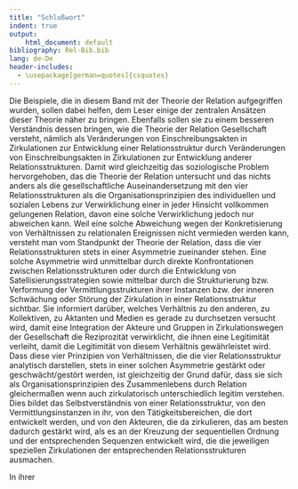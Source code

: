 ```yaml
---
title: "Schlußwort"
indent: true
output:
    html_document: default
bibliography: Rel-Bib.bib
lang: de-De
header-includes:
  - \usepackage[german=quotes]{csquotes}
---
```


Die Beispiele, die in diesem Band mit der Theorie der Relation aufgegriffen wurden, sollen dabei helfen, dem Leser einige der zentralen Ansätzen dieser Theorie näher zu bringen. Ebenfalls sollen sie zu einem besseren Verständnis dessen bringen, wie die Theorie der Relation Gesellschaft versteht, nämlich als Veränderungen von Einschreibungsakten in Zirkulationen zur Entwicklung einer Relationsstruktur durch Veränderungen von Einschreibungsakten in Zirkulationen zur Entwicklung anderer Relationsstrukturen. Damit wird gleichzeitig das soziologische Problem hervorgehoben, das die Theorie der Relation untersucht und das nichts anders als die gesellschaftliche Auseinandersetzung mit den vier Relationsstrukturen als die Organisationsprinzipien des individuellen und sozialen Lebens zur Verwirklichung einer in jeder Hinsicht vollkommen gelungenen Relation, davon eine solche Verwirklichung jedoch nur abweichen kann. Weil eine solche Abweichung wegen der Konkretisierung von Verhältnissen zu relationalen Ereignissen nicht vermieden werden kann, versteht man vom Standpunkt der Theorie der Relation, dass die vier Relationsstrukturen stets in einer Asymmetrie zueinander stehen. Eine solche Asymmetrie wird unmittelbar durch direkte Konfrontationen zwischen Relationsstrukturen oder durch die Entwicklung von Satellisierungsstrategien sowie mittelbar durch die Strukturierung bzw. Verformung der Vermittlungsstrukturen ihrer Instanzen bzw. der inneren Schwächung oder Störung der Zirkulation in einer Relationsstruktur sichtbar. Sie informiert darüber, welches Verhältnis zu den anderen, zu Kollektiven, zu Aktanten und Medien es gerade zu durchsetzen versucht wird, damit eine Integration der Akteure und Gruppen in Zirkulationswegen der Gesellschaft die Reziprozität verwirklicht, die ihnen eine Legitimität verleiht, damit die Legitimität von diesem Verhältnis gewährleistet wird. Dass diese vier Prinzipien von Verhältnissen, die die vier Relationsstruktur analytisch darstellen, stets in einer solchen Asymmetrie gestärkt oder geschwächt/gestört werden, ist gleichzeitig der Grund dafür, dass sie sich als Organisationsprinzipien des Zusammenlebens durch Relation gleichermaßen wenn auch zirkulatorisch unterschiedlich legitim verstehen. Dies bildet das Selbstverständnis von einer Relationsstruktur, von den Vermittlungsinstanzen in ihr, von den Tätigkeitsbereichen, die dort entwickelt werden, und von den Akteuren, die da zirkulieren, das am besten dadurch gestärkt wird, als es an der Kreuzung der sequentiellen Ordnung und der entsprechenden Sequenzen entwickelt wird, die die jeweiligen speziellen Zirkulationen der entsprechenden Relationsstrukturen ausmachen.

In ihrer
